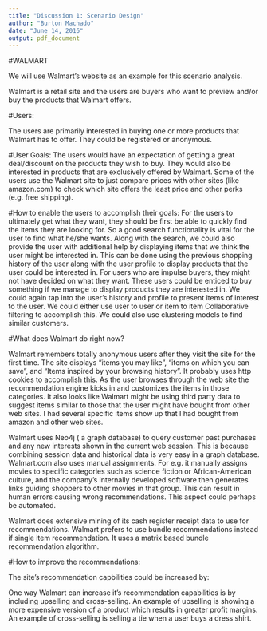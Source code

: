 ```yaml
---
title: "Discussion 1: Scenario Design"
author: "Burton Machado"
date: "June 14, 2016"
output: pdf_document
---
```


#WALMART

We will use Walmart’s website as an example for this scenario analysis.

Walmart is a retail site and the users are buyers who want to preview and/or buy the products that Walmart offers.

#Users:

The users are primarily interested in buying one or more products that Walmart has to offer. They could be registered or anonymous.

#User Goals:
The users would have an expectation of getting a great deal/discount on the products they wish to buy. They would also be interested in products that are exclusively offered by Walmart. Some of the users use the Walmart site to just compare prices with other sites (like amazon.com) to check which site offers the least price and other perks (e.g. free shipping). 

#How to enable the users to accomplish their goals:
For the users to ultimately get what they want, they should be first be able to quickly find the items they are looking for. So a good search functionality is vital for the user to find what he/she wants. Along with the search, we could also provide the user with additional help by displaying items that we think the user might be interested in. This can be done using the previous shopping history of the user along with the user profile to display products that the user could be interested in. For users who are impulse buyers, they might not have decided on what they want. These users could be enticed to buy something if we manage to display products they are interested in. We could again tap into the user’s history and profile to present items of interest to the user.  We could either use user to user or item to item Collaborative filtering to accomplish this. We could also use clustering models to find similar customers.


#What does Walmart do right now?

Walmart remembers totally anonymous users after they visit the site for the first time. The site displays “items you may like”,  “items on which you can save”,  and “Items inspired by your browsing history”. It probably uses http cookies to accomplish this. As the user browses through the web site the recommendation engine kicks in and customizes the items in those categories. 
It also looks like Walmart might be using third party data to suggest items similar to those that the user might have bought from other web sites. I had several specific items show up that I had bought from amazon and other web sites.

Walmart uses Neo4j ( a graph database) to query customer past purchases and any new interests shown in the current web session. This is because combining session data and historical data is very easy in a graph database. 
Walmart.com also uses manual assignments. For e.g. it manually assigns movies to specific categories such as science fiction or African-American culture, and the company’s internally developed software then generates links guiding shoppers to other movies in that group. This can result in human errors causing wrong recommendations. This aspect could perhaps be automated.

Walmart does extensive mining of its cash register receipt data to use for recommendations.
Walmart prefers to use bundle recommendations instead if single item recommendation. It uses a matrix based bundle recommendation algorithm.

#How to improve the recommendations:

The site's recommendation capbilities could be increased by:

One way Walmart can increase it's recommendation capabilities is by including upselling and cross-selling. An example of upselling is showing a more expensive version of a product which results in greater profit margins. An example of cross-selling is selling a tie when a user buys a dress shirt.
